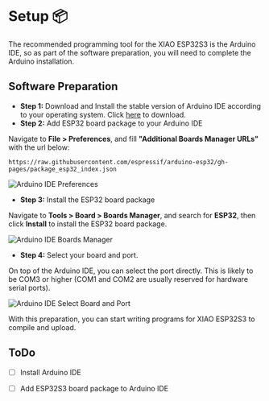 # Setup 📦

The recommended programming tool for the XIAO ESP32S3 is the Arduino IDE, so as part of the software preparation, you will need to complete the Arduino installation.

## Software Preparation

* **Step 1:** Download and Install the stable version of Arduino IDE according to your operating system. Click [here](https://www.arduino.cc/en/software) to download.
* **Step 2:** Add ESP32 board package to your Arduino IDE

Navigate to **File > Preferences**, and fill **"Additional Boards Manager URLs"** with the url below:

```
https://raw.githubusercontent.com/espressif/arduino-esp32/gh-pages/package_esp32_index.json
```
![Arduino IDE Preferences](https://files.seeedstudio.com/wiki/SeeedStudio-XIAO-ESP32S3/img/6.png)


* **Step 3:** Install the ESP32 board package

Navigate to **Tools > Board > Boards Manager**, and search for **ESP32**, then click **Install** to install the ESP32 board package.

![Arduino IDE Boards Manager](https://files.seeedstudio.com/wiki/SeeedStudio-XIAO-ESP32S3/img/9.png)

* **Step 4:** Select your board and port.

On top of the Arduino IDE, you can select the port directly. This is likely to be COM3 or higher (COM1 and COM2 are usually reserved for hardware serial ports).

![Arduino IDE Select Board and Port](https://files.seeedstudio.com/wiki/SeeedStudio-XIAO-ESP32S3/img/10.png)

With this preparation, you can start writing programs for XIAO ESP32S3 to compile and upload.



## ToDo

- [ ] Install Arduino IDE
- [ ] Add ESP32S3 board package to Arduino IDE

